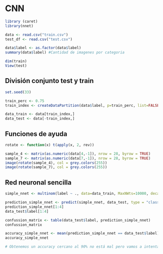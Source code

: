 # CNN 

```r
library (caret)
library(nnet)
```


```r
data <- read.csv("train.csv")
test_df <- read.csv("test.csv")

data$label <- as.factor(data$label)
summary(data$label) #Cantidad de imagenes por categoria

dim(train)
View(test)
```

## División conjunto test y train

```r
set.seed(33)

train_perc <- 0.75
train_index <- createDataPartition(data$label, p=train_perc, list=FALSE)

data_train <- data[train_index,]
data_test <- data[-train_index,]
```


## Funciones de ayuda

```r
rotate <- function(x) t(apply(x, 2, rev))
```


```r
sample_4 <- matrix(as.numeric(data[4,-1]), nrow = 28, byrow = TRUE)
sample_7 <- matrix(as.numeric(data[7,-1]), nrow = 28, byrow = TRUE)
image(rotate(sample_4), col = grey.colors(255))
image(rotate(sample_7), col = grey.colors(255))
```
## Red neuronal sencilla

```r
simple_nnet <- multinom(label ~ ., data=data_train, MaxNWts=10000, decay=5e-3, maxit=100)
```


```r
prediction_simple_nnet <- predict(simple_nnet, data_test, type = "class")
prediction_simple_nnet[1:4]
data_test$label[1:4]

confussion_matrix <- table(data_test$label, prediction_simple_nnet)
confussion_matrix
```
```r
accuracy_simple_nnet <- mean(prediction_simple_nnet == data_test$label)
accuracy_simple_nnet

# Obtenemos un accuracy cercano al 90% no está mal pero vamos a intentar mejorarlo
```


